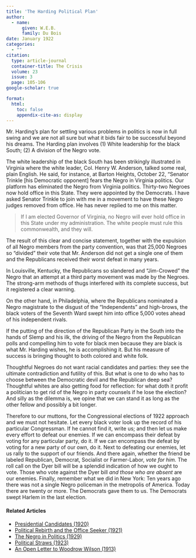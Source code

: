 ```yaml
---
title: 'The Harding Political Plan'
author:
  - name:
      given: W.E.B.
      family: Du Bois
date: January 1922
categories: 
  - ""
citation: 
  type: article-journal
  container-title: The Crisis
  volume: 23
  issue: 3
  page: 105-106
google-scholar: true

format:
  html:
    toc: false
    appendix-cite-as: display
---
```


Mr. Harding's plan for settling various problems in politics is now in full swing and we are not all sure but what it bids fair to be successful beyond his dreams. The Harding plan involves (1) White leadership for the black South; (2) A division of the Negro vote.

The white leadership of the black South has been strikingly illustrated in Virginia where the white leader, Col. Henry W. Anderson, talked some real, plain English. He said, for instance, at Barton Heights, October 22, "Senator Trinkle [his Democratic opponent] fears the Negro in Virginia politics. Our platform has eliminated the Negro from Virginia politics. Thirty-two Negroes now hold office in this State. They were appointed by the Democrats. I have asked Senator Trinkle to join with me in a movement to have these Negro judges removed from office. He has never replied to me on this matter.

> If I am elected Governor of Virginia, no Negro will ever hold office in this State under my administration. The white people must rule this commonwealth, and they will.

The result of this clear and concise statement, together with the expulsion of all Negro members from the party convention, was that 25,000 Negroes so "divided" their vote that Mr. Anderson did not get a single one of them and the Republicans received their worst defeat in many years.

In Louisville, Kentucky, the Republicans so slandered and "Jim-Crowed" the Negro that an attempt at a third party movement was made by the Negroes. The strong-arm methods of thugs interfered with its complete success, but it registered a clear warning.

On the other hand, in Philadelphia, where the Republicans nominated a Negro magistrate to the disgust of the "Independents" and high-brows, the black voters of the Seventh Ward swept him into office 5,000 votes ahead of his independent rivals.

If the putting of the direction of the Republican Party in the South into the hands of Slemp and his ilk, the driving of the Negro from the Republican polls and compelling him to vote for black men because they are black is what Mr. Harding wishes, he is accomplishing it. But his measure of success is bringing thought to both colored and white folk.

Thoughtful Negroes do not want racial candidates and parties: they see the ultimate contradiction and futility of this. But what is one to do who has to choose between the Democratic devil and the Republican deep sea? Thoughtful whites are also getting food for reflection: for what doth it profit a politician to get rid of the Negro in party counsels if he lose the election? And silly as the dilemma is, we opine that we can stand it as long as the other fellow and possibly a bit longer.

Therefore to our muttons, for the Congressional elections of 1922 approach and we must not hesitate. Let every black voter look up the record of his particular Congressman. If he cannot find it, write us; and then let us make every effort to defeat our enemies. If we can encompass their defeat by voting for any particular party, do it. If we can encompass the defeat by voting for a new party of our own, do it. Next to defeating our enemies, let us rally to the support of our friends. And there again, whether the friend be labeled Republican, Democrat, Socialist or Farmer-Labor, *vote for him.* The roll call on the Dyer bill will be a splendid indication of how we ought to vote. Those who vote against the Dyer bill *and those who are absent* are our enemies. Finally, remember what we did in New York: Ten years ago there was not a single Negro policeman in the metropolis of America. Today there are twenty or more. The Democrats gave them to us. The Democrats swept Harlem in the last election.

<!-- Similar articles start here -->
<div  class="clear-wrap"></div>

#### Related Articles

* [Presidential Candidates (1920)](/Volumes/20/02/presidential-candidates.html)
* [Political Rebirth and the Office Seeker (1921)](/Volumes/21/03/political-rebirth.html)
* [The Negro in Politics (1929)](/Volumes/36/11/negro_in_politics.html)
* [Political Straws (1923)](/Volumes/26/03/political_straws.html)
* [An Open Letter to Woodrow Wilson (1913)](/Volumes/05/05/open_letter.html)

<!-- Similar articles end here -->